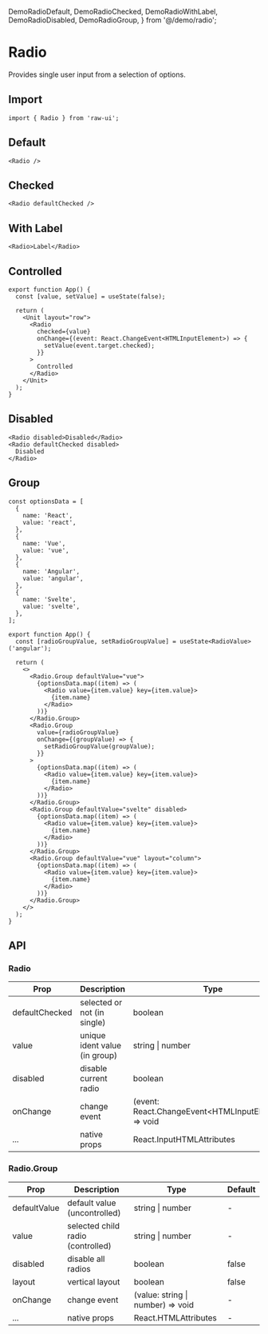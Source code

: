   DemoRadioDefault,
  DemoRadioChecked,
  DemoRadioWithLabel,
  DemoRadioDisabled,
  DemoRadioGroup,
} from '@/demo/radio';

# Radio

Provides single user input from a selection of options.

## Import

```tsx
import { Radio } from 'raw-ui';
```

## Default

<DemoRadioDefault />

```tsx
<Radio />
```

## Checked

<DemoRadioChecked />

```tsx
<Radio defaultChecked />
```

## With Label

<DemoRadioWithLabel />

```tsx
<Radio>Label</Radio>
```

## Controlled

```tsx
export function App() {
  const [value, setValue] = useState(false);

  return (
    <Unit layout="row">
      <Radio
        checked={value}
        onChange={(event: React.ChangeEvent<HTMLInputElement>) => {
          setValue(event.target.checked);
        }}
      >
        Controlled
      </Radio>
    </Unit>
  );
}
```

## Disabled

<DemoRadioDisabled />

```tsx
<Radio disabled>Disabled</Radio>
<Radio defaultChecked disabled>
  Disabled
</Radio>
```

## Group

<DemoRadioGroup />

```tsx
const optionsData = [
  {
    name: 'React',
    value: 'react',
  },
  {
    name: 'Vue',
    value: 'vue',
  },
  {
    name: 'Angular',
    value: 'angular',
  },
  {
    name: 'Svelte',
    value: 'svelte',
  },
];

export function App() {
  const [radioGroupValue, setRadioGroupValue] = useState<RadioValue>('angular');

  return (
    <>
      <Radio.Group defaultValue="vue">
        {optionsData.map((item) => (
          <Radio value={item.value} key={item.value}>
            {item.name}
          </Radio>
        ))}
      </Radio.Group>
      <Radio.Group
        value={radioGroupValue}
        onChange={(groupValue) => {
          setRadioGroupValue(groupValue);
        }}
      >
        {optionsData.map((item) => (
          <Radio value={item.value} key={item.value}>
            {item.name}
          </Radio>
        ))}
      </Radio.Group>
      <Radio.Group defaultValue="svelte" disabled>
        {optionsData.map((item) => (
          <Radio value={item.value} key={item.value}>
            {item.name}
          </Radio>
        ))}
      </Radio.Group>
      <Radio.Group defaultValue="vue" layout="column">
        {optionsData.map((item) => (
          <Radio value={item.value} key={item.value}>
            {item.name}
          </Radio>
        ))}
      </Radio.Group>
    </>
  );
}
```

## API

### Radio

| Prop           | Description                   | Type                                                   | Default |
| -------------- | ----------------------------- | ------------------------------------------------------ | ------- |
| defaultChecked | selected or not (in single)   | boolean                                                | false   |
| value          | unique ident value (in group) | string \| number                                       | -       |
| disabled       | disable current radio         | boolean                                                | false   |
| onChange       | change event                  | (event: React.ChangeEvent\<HTMLInputElement\>) => void | -       |
| ...            | native props                  | React.InputHTMLAttributes                              | -       |

### Radio.Group

| Prop         | Description                       | Type                              | Default |
| ------------ | --------------------------------- | --------------------------------- | ------- |
| defaultValue | default value (uncontrolled)      | string \| number                  | -       |
| value        | selected child radio (controlled) | string \| number                  | -       |
| disabled     | disable all radios                | boolean                           | false   |
| layout       | vertical layout                   | boolean                           | false   |
| onChange     | change event                      | (value: string \| number) => void | -       |
| ...          | native props                      | React.HTMLAttributes              | -       |
